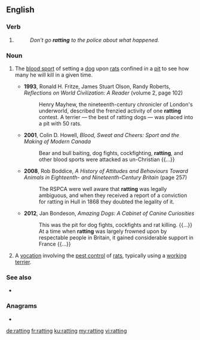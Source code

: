 ==English==

===Verb===
{{head|en|present participle}}

# {{present participle of|rat|lang=en|nocat=1}}
#: ''Don't go '''ratting''' to the police about what happened.''

===Noun===
{{en-noun|-}}

# {{label|en|archaic}} The [[blood sport]] of setting a [[dog]] upon [[rat]]s confined in a [[pit]] to see how many he will kill in a given time.
#* '''1993''', Ronald H. Fritze, ‎James Stuart Olson, ‎Randy Roberts, ''Reflections on World Civilization: A Reader'' (volume 2, page 102)
#*: Henry Mayhew, the nineteenth-century chronicler of London's underworld, described the frenzied activity of one '''ratting''' contest. A terrier — the best of ratting dogs — was placed into a pit with 50 rats.
#* '''2001''', Colin D. Howell, ''Blood, Sweat and Cheers: Sport and the Making of Modern Canada''
#*: Bear and bull baiting, dog fights, cockfighting, '''ratting''', and other blood sports were attacked as un-Christian {{...}}
#* '''2008''', Rob Boddice, ''A History of Attitudes and Behaviours Toward Animals in Eighteenth- and Nineteenth-Century Britain'' (page 257)
#*: The RSPCA were well aware that '''ratting''' was legally ambiguous, and when they received a report of a conviction for ratting in Hull in 1868 they doubted the legality of it.
#* '''2012''', Jan Bondeson, ''Amazing Dogs: A Cabinet of Canine Curiosities''
#*: This was the pit for dog fights, cockfights and rat killing. {{...}} At a time when '''ratting''' was largely frowned upon by respectable people in Britain, it gained considerable support in France {{...}}
# A [[vocation]] involving the [[pest control]] of [[rats]], typically using a [[working terrier]].

===See also===
* {{sense|blood sport}} {{l|en|rat-baiting}}

===Anagrams===
* {{l|en|tarting}}

[[de:ratting]]
[[fr:ratting]]
[[ku:ratting]]
[[my:ratting]]
[[vi:ratting]]